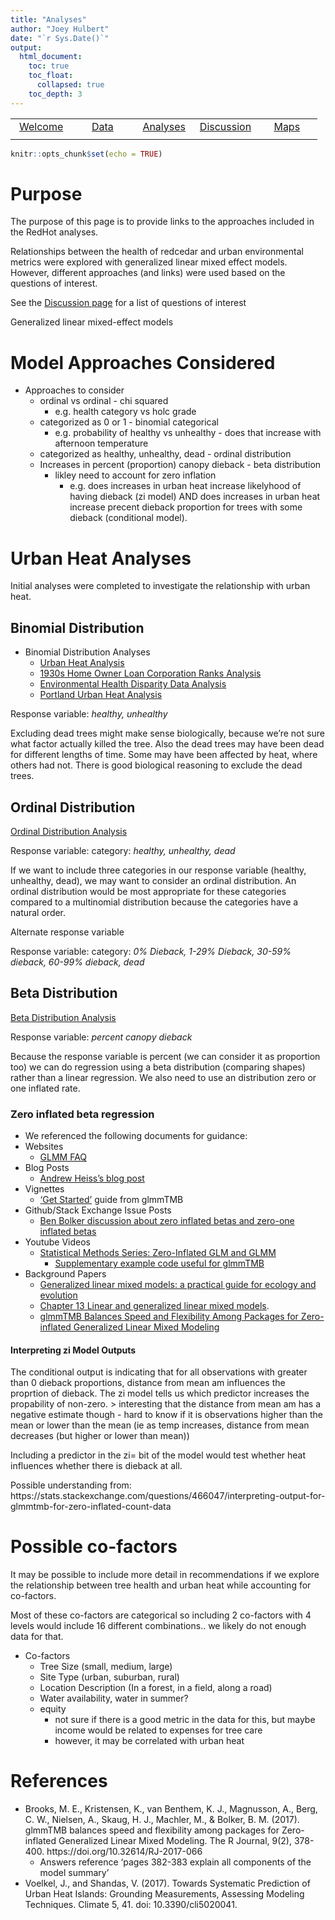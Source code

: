 ```yaml
---
title: "Analyses"
author: "Joey Hulbert"
date: "`r Sys.Date()`"
output: 
  html_document:
    toc: true
    toc_float:
      collapsed: true
    toc_depth: 3
---
```


|            |            |            |            |            |
|:----------:|:----------:|:----------:|:----------:|:----------:|
|[Welcome](https://jmhulbert.github.io/redhot)|[Data](https://jmhulbert.github.io/redhot/data)|[Analyses](https://jmhulbert.github.io/redhot/analyses)|[Discussion](https://jmhulbert.github.io/redhot/discussion)|[Maps](https://jmhulbert.github.io/redhot/maps)
|             |           |            |            |            |


```r
knitr::opts_chunk$set(echo = TRUE)
```


# Purpose

The purpose of this page is to provide links to the approaches included in the RedHot analyses. 

Relationships between the health of redcedar and urban environmental metrics were explored with generalized linear mixed effect models. However, different approaches (and links) were used based on the questions of interest. 

See the [Discussion page](https://jmhulbert.github.io/redcedar/discussion) for a list of questions of interest

  
Generalized linear mixed-effect models

# Model Approaches Considered

* Approaches to consider 
  + ordinal vs ordinal - chi squared 
    + e.g. health category vs holc grade
  + categorized as 0 or 1 - binomial categorical
    + e.g. probability of healthy vs unhealthy - does that increase with afternoon temperature
  + categorized as healthy, unhealthy, dead - ordinal distribution
  + Increases in percent (proportion) canopy dieback - beta distribution 
    + likley need to account for zero inflation
      + e.g. does increases in urban heat increase likelyhood of having dieback (zi model) AND does increases in urban heat increase precent dieback proportion for trees with some dieback (conditional model).

# Urban Heat Analyses

Initial analyses were completed to investigate the relationship with urban heat. 


## Binomial Distribution

* Binomial Distribution Analyses
  + [Urban Heat Analysis](https://jmhulbert.github.io/redhot/analyses/heat/binomial/)
  + [1930s Home Owner Loan Corporation Ranks Analysis](https://jmhulbert.github.io/redhot/analyses/holc/binomial/)
  + [Environmental Health Disparity Data Analysis](https://jmhulbert.github.io/redhot/analyses/ehd/binomial/)
  + [Portland Urban Heat Analysis](https://jmhulbert.github.io/redhot/analyses/portland/heat/binomial/)

Response variable: *healthy, unhealthy*

Excluding dead trees might make sense biologically, because we're not sure what factor actually killed the tree. Also the dead trees may have been dead for different lengths of time. Some may have been affected by heat, where others had not. There is good biological reasoning to exclude the dead trees. 


## Ordinal Distribution

[Ordinal Distribution Analysis](https://jmhulbert.github.io/redhot/analyses/heat/ordinal/)

Response variable: category: *healthy, unhealthy, dead*

If we want to include three categories in our response variable (healthy, unhealthy, dead), we may want to consider an ordinal distribution. An ordinal distribution would be most appropriate for these categories compared to a multinomial distribution because the categories have a natural order. 

Alternate response variable

Response variable: category: *0% Dieback, 1-29% Dieback, 30-59% dieback, 60-99% dieback, dead*


## Beta Distribution

[Beta Distribution Analysis](https://jmhulbert.github.io/redhot/analyses/heat/beta/)

Response variable: *percent canopy dieback*

Because the response variable is percent (we can consider it as proportion too) we can do regression using a beta distribution (comparing shapes) rather than a linear regression. We also need to use an distribution zero or one inflated rate. 


### Zero inflated beta regression

* We referenced the following documents for guidance:
+ Websites
  + [GLMM FAQ](https://bbolker.github.io/mixedmodels-misc/glmmFAQ.html)
+ Blog Posts
  + [Andrew Heiss's blog post](https://www.andrewheiss.com/blog/2021/11/08/beta-regression-guide/#linear-probability-models) 
+ Vignettes
  + ['Get Started'](https://glmmtmb.github.io/glmmTMB/articles/glmmTMB.html) guide from glmmTMB
+ Github/Stack Exchange Issue Posts
  + [Ben Bolker discussion about zero inflated betas and zero-one inflated betas](https://github.com/glmmTMB/glmmTMB/issues/507)
+ Youtube Videos
  + [Statistical Methods Series: Zero-Inflated GLM and GLMM](https://www.youtube.com/watch?v=ISN9SE__QOU&t=35s)
    + [Supplementary example code useful for glmmTMB](https://github.com/eco4cast/Statistical-Methods-Seminar-Series/blob/main/zuur-ieno_zero-inflated-models/RCode/Owls_ESA.R)
+ Background Papers
  + [Generalized linear mixed models: a practical guide for ecology and evolution](https://www.sciencedirect.com/science/article/abs/pii/S0169534709000196) 
  + [Chapter 13 Linear and generalized linear mixed models](https://academic.oup.com/book/41052/chapter-abstract/349379451?redirectedFrom=fulltext&login=false).
  + [glmmTMB Balances Speed and Flexibility
Among Packages for Zero-inflated
Generalized Linear Mixed Modeling](https://journal.r-project.org/archive/2017/RJ-2017-066/RJ-2017-066.pdf)


#### Interpreting zi Model Outputs

The conditional output is indicating that for all observations with greater than 0 dieback proportions, distance from mean am influences the proprtion of dieback. The zi model tells us which predictor increases the propability of non-zero. 
> interesting that the distance from mean am has a negative estimate though - hard to know if it is observations higher than the mean or lower than the mean (ie as temp increases, distance from mean decreases (but higher or lower than mean))

Including a predictor in the zi= bit of the model would test whether heat influences whether there is dieback at all. 

Possible understanding from: https://stats.stackexchange.com/questions/466047/interpreting-output-for-glmmtmb-for-zero-inflated-count-data 

# Possible co-factors

It may be possible to include more detail in recommendations if we explore the relationship between tree health and urban heat while accounting for co-factors. 

Most of these co-factors are categorical so including 2 co-factors with 4 levels would include 16 different combinations.. we likely do not enough data for that. 

+ Co-factors
  + Tree Size (small, medium, large)
  + Site Type (urban, suburban, rural)
  + Location Description (In a forest, in a field, along a road)
  + Water availability, water in summer? 
  + equity 
    + not sure if there is a good metric in the data for this, but maybe income would be related to expenses for tree care
    + however, it may be correlated with urban heat


# References

  + Brooks, M. E., Kristensen, K., van Benthem, K. J., Magnusson, A., Berg, C. W., Nielsen, A., Skaug, H. J., Machler, M., & Bolker, B. M. (2017). glmmTMB balances speed and flexibility among packages for Zero-inflated Generalized Linear Mixed Modeling. The R Journal, 9(2), 378-400. https://doi.org/10.32614/RJ-2017-066  
    + Answers reference 'pages 382-383 explain all components of the model summary'
 + Voelkel, J., and Shandas, V. (2017). Towards Systematic Prediction of Urban Heat Islands: Grounding Measurements, Assessing Modeling Techniques. Climate 5, 41. doi: 10.3390/cli5020041.


